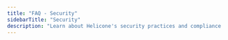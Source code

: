 ```yaml
---
title: "FAQ - Security"
sidebarTitle: "Security"
description: "Learn about Helicone's security practices and compliance."
---
```


<CardGroup cols={1} gap="medium">
  <Card
    title="Have stringent compliance requirements? »"
    icon="shield-check"
    href="/faq/security/compliance"
    description="Explore various options for companies with stringent compliance requirements."
    horizontal
    iconType="light"
  />
  <Card
    title="Need SOC 2 Compliance? »"
    icon="file-lines"
    href="/faq/security/soc2"
    description="Does your organization require SOC 2 compliance? Helicone is SOC 2 compliant and the report is available upon request."
    horizontal
    iconType="light"
  />
</CardGroup>
